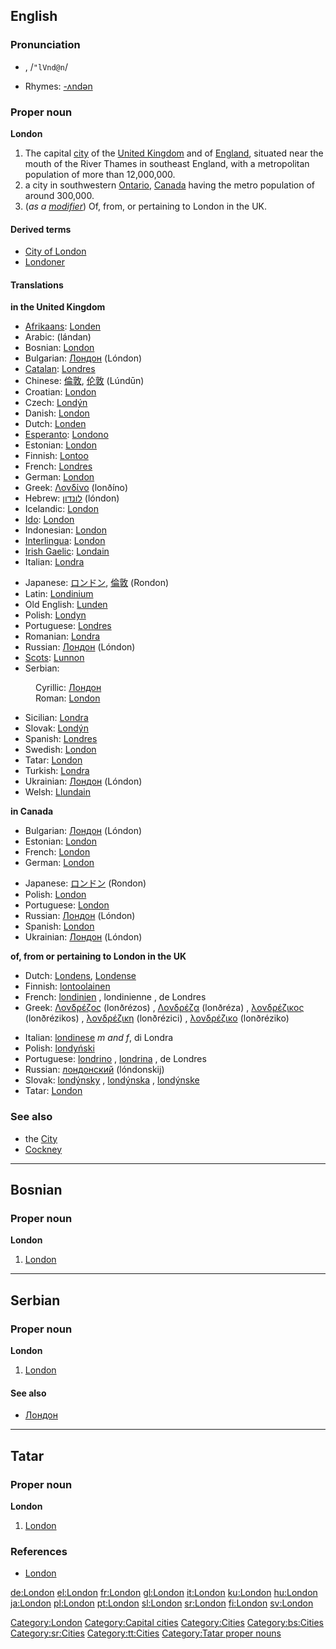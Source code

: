 {{wikipedia}}
==English==

{{rank|wild|front|France|577|London|save|length|play}}

===Pronunciation===
*{{IPAchar|lŭn'dən, /ˈlʌndən/}}, /<tt>"lVnd@n</tt>/
*Rhymes: [[Rhymes:English:-ʌndən|-ʌndən]]

===Proper noun===
'''London'''

# The capital [[city]] of the [[United Kingdom]] and of [[England]], situated near the mouth of the River Thames in southeast England, with a metropolitan population of more than 12,000,000.
# a city in southwestern [[Ontario]], [[Canada]] having the metro population of around 300,000.
# (''as a [[modifier]]'') Of, from, or pertaining to London in the UK.

====Derived terms====
*[[City of London]]
*[[Londoner]]

====Translations====
'''in the United Kingdom'''
{{top}}
*[[Afrikaans]]: [[Londen]]
*Arabic: {{ARchar|[[لندن]]}} (lándan)
*Bosnian: [[London#Bosnian|London]] {{m}}
*Bulgarian: [[Лондон]] (Lóndon) {{m}}
*[[Catalan]]: [[Londres#Catalan|Londres]]
*Chinese: [[倫敦]], [[伦敦]] (Lúndūn)
*Croatian: [[London#Croatian|London]]
*Czech: [[Londýn]]
*Danish: [[London#Danish|London]]
*Dutch: [[Londen]] {{n}}
*[[Esperanto]]: [[Londono]]
*Estonian: [[London#Estonian|London]]
*Finnish: [[Lontoo]]
*French: [[Londres#French|Londres]]
*German: [[London#German|London]]
*Greek: [[Λονδίνο]] (lonðíno) {{n}}
*Hebrew: [[לונדון]] (lóndon)
*Icelandic: [[London#Icelandic|London]]
*[[Ido]]: [[London#Ido|London]]
*Indonesian: [[London#Indonesian|London]]
*[[Interlingua]]: [[London#Interlingua|London]]
*[[Irish Gaelic]]: [[Londain]] {{f}}
*Italian: [[Londra]] {{f}}
{{mid}}
*Japanese: [[ロンドン]], [[倫敦]] (Rondon)
*Latin: [[Londinium]]
*Old English: [[Lunden]]
*Polish: [[Londyn]] {{m}}
*Portuguese: [[Londres#Portuguese|Londres]] {{f}}
*Romanian: [[Londra#Romanian|Londra]] {{f}}
*Russian: [[Лондон]] (Lóndon) {{m}}
*[[Scots]]: [[Lunnon]]
*Serbian: 
:Cyrillic: [[Лондон#Serbian|Лондон]] {{m}}
:Roman: [[London#Serbian|London]] {{m}}
*Sicilian: [[Londra#Sicilian|Londra]] {{f}}
*Slovak: [[Londýn]] {{m}}
*Spanish: [[Londres#Spanish|Londres]] {{m}}
*Swedish: [[London#Swedish|London]]
*Tatar: [[London#Tatar|London]]
*Turkish: [[Londra#Turkish|Londra]]
*Ukrainian: [[Лондон]] (Lóndon)
*Welsh: [[Llundain]] {{f}}
{{bottom}}

'''in Canada'''
<!--Note: some languages have different names for London in Canada and London in the UK: be sure to distinguish between the two when contributing to the table below-->
{{top}}
*Bulgarian: [[Лондон]] (Lóndon) {{m}}
*Estonian: [[London#Estonian|London]]
*French: [[London#French|London]]
*German: [[London#German|London]]
{{mid}}
*Japanese: [[ロンドン]] (Rondon)
*Polish: [[London#Polish|London]]
*Portuguese: [[London#Portuguese|London]]
*Russian: [[Лондон]] (Lóndon) {{m}}
*Spanish: [[London#Spanish|London]]
*Ukrainian: [[Лондон]] (Lóndon) {{m}}
{{bottom}}

'''of, from or pertaining to London in the UK'''
{{top}}
*Dutch: [[Londens]], [[Londense]]
*Finnish: [[lontoolainen]]
*French: [[londinien]] {{m}}, londinienne {{f}}, de Londres
*Greek: [[Λονδρέζος]] (lonðrézos) {{m}}, [[Λονδρέζα]] (lonðréza) {{f}}, [[λονδρέζικος]] (lonðrézikos) {{m}}, [[λονδρέζικη]] (lonðrézici) {{f}}, [[λονδρέζικο]] (lonðréziko) {{n}}
{{mid}}
*Italian: [[londinese]] ''m and f'', di Londra
*Polish: [[londyński]] {{m}}
*Portuguese: [[londrino]] {{m}}, [[londrina]] {{f}}, de Londres 
*Russian: [[лондонский]] (lóndonskij)
*Slovak: [[londýnsky]] {{m}}, [[londýnska]] {{f}}, [[londýnske]] {{n}}
*Tatar: [[London#Tatar|London]]
{{bottom}}

===See also===
*the [[City]]
*[[Cockney]]


----
==Bosnian==

===Proper noun===
'''London''' {{m}}
#[[London#English|London]]


----
==Serbian==

===Proper noun===
'''London''' {{m}}
#[[London#English|London]]

====See also====
*[[Лондон#Serbian|Лондон]]

----
==Tatar==
===Proper noun===
'''London'''
#[[London#english|London]]
===References===
*[http://www.azatliq.org/analysis/analysis/tb/2003/01/FCEF0B38-B711-4734-9339-7E4DAEE4425E.asp London ]



[[Category:London]]
[[Category:Capital cities]]
[[Category:Cities]]
[[Category:bs:Cities]]
[[Category:sr:Cities]]
[[Category:tt:Cities]]
[[Category:Tatar proper nouns]]

[[de:London]]
[[el:London]]
[[fr:London]]
[[gl:London]]
[[it:London]]
[[ku:London]]
[[hu:London]]
[[ja:London]]
[[pl:London]]
[[pt:London]]
[[sl:London]]
[[sr:London]]
[[fi:London]]
[[sv:London]]